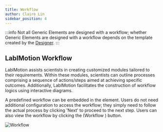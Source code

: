 ```yaml
---
title: Workflow
author: Claire Lin
sidebar_position: 4
---
```



<SubTitle text="Process and Workflow." />
<Reader text="User" />

:::info
Not all Generic Elements are designed with a workflow; whether Generic Elements are designed with a workflow depends on the template created by the [Designer](/docs/labimotion/design-principles#designer-role).
:::

## LabIMotion Workflow

LabIMotion assists scientists in creating customized modules tailored to their requirements. Within these modules, scientists can outline processes comprising a sequence of actions/steps aimed at achieving specific outcomes. Additionally, LabIMotion facilitates the construction of workflow logics using interactive diagrams.

A predefined workflow can be embedded in the element. Users do not need additional configuration to access the workflow; they simply need to follow the actual process by clicking 'Next' to proceed to the next step. Users can also view the workflow by clicking the (Workflow <FontAwesomeIcon icon={faSitemap} />) button.

![Workflow](/img/labimotion/workflow.png)

